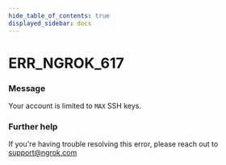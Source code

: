 ```yaml
---
hide_table_of_contents: true
displayed_sidebar: docs
---
```



# ERR_NGROK_617

### Message

Your account is limited to `MAX` SSH keys.

### Further help

If you're having trouble resolving this error, please reach out to [support@ngrok.com](mailto:support@ngrok.com?subject=Help%20with%20ERR_NGROK_617)

<ErrorDetails error="err_ngrok_617" />
